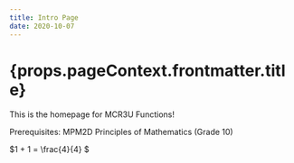 ```yaml
---
title: Intro Page
date: 2020-10-07
---
```







<h1>{props.pageContext.frontmatter.title}</h1>

This is the homepage for MCR3U Functions!

Prerequisites: MPM2D Principles of Mathematics (Grade 10)


$1 + 1 = \frac{4}{4} $


